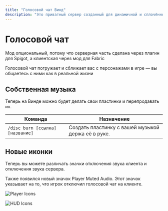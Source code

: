 ```yaml
---
title: "Голосовой чат Винд"
description: "Это приватный сервер созданный для динамичной и cплoчённой игры людей."
---
```


# Голосовой чат

Мод опциональный, потому что серверная часть сделана через плагин для Spigot, а клиентская через мод для Fabric

Голосовой чат погружает и сближает вас с персонажами в игре — вы общаетесь с ними как в реальной жизни

## Собственная музыка

Теперь на Винде можно будет делать свои пластинки и перепродавать их.

| Команда | Назначение |
|---------|------------|
| `/disc burn [ссылка] [название]` | Создать пластинку с вашей музыкой держа её в руке. |

## Новые иконки

Теперь вы можете различать значки отключения звука клиента и отключения звука сервера.

Также появился новый значок Player Muted Audio. Этот значок указывает на то, что игрок отключил голосовой чат на клиенте.

![Player Icons](https://plasmovoice.com/new-in-2xx/player-icons.png)

![HUD Icons](https://plasmovoice.com/new-in-2xx/hud-icons.png) 